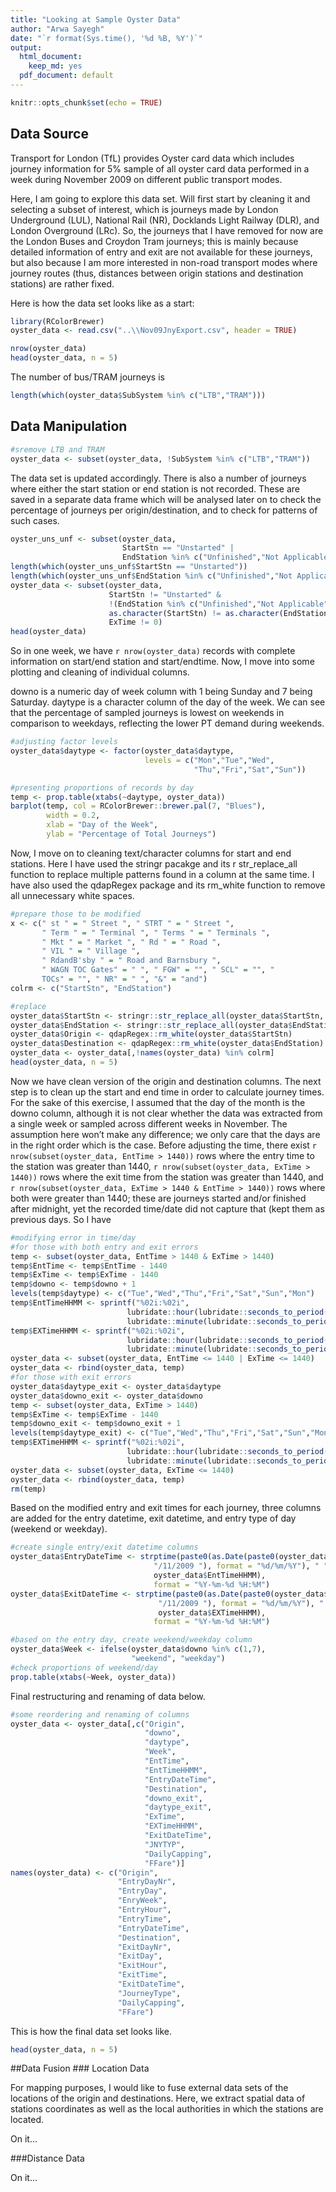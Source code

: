 ```yaml
---
title: "Looking at Sample Oyster Data"
author: "Arwa Sayegh"
date: "`r format(Sys.time(), '%d %B, %Y')`"
output:
  html_document:
    keep_md: yes
  pdf_document: default
---
```


```r
knitr::opts_chunk$set(echo = TRUE)
```

## Data Source

Transport for London (TfL) provides Oyster card data which includes journey information for 5% sample of all oyster card data performed in a week during November 2009 on different public transport modes.

Here, I am going to explore this data set. Will first start by cleaning it and selecting a subset of interest, which is journeys made by London Underground (LUL), National Rail (NR), Docklands Light Railway (DLR), and London Overground (LRc). So, the journeys that I have removed for now are the London Buses and Croydon Tram journeys; this is mainly because detailed information of entry and exit are not available for these journeys, but also because I am more interested in non-road transport modes where journey routes (thus, distances between origin stations and destination stations) are rather fixed.

Here is how the data set looks like as a start:

```r
library(RColorBrewer)
oyster_data <- read.csv("..\\Nov09JnyExport.csv", header = TRUE)
```

```r
nrow(oyster_data)
head(oyster_data, n = 5)
```

The number of bus/TRAM journeys is 

```r
length(which(oyster_data$SubSystem %in% c("LTB","TRAM")))
```

## Data Manipulation

```r
#sremove LTB and TRAM
oyster_data <- subset(oyster_data, !SubSystem %in% c("LTB","TRAM"))
```

The data set is updated accordingly. There is also a number of journeys where either the start station or end station is not recorded. These are saved in a separate data frame which will be analysed later on to check the percentage of journeys per origin/destination, and to check for patterns of such cases.

```r
oyster_uns_unf <- subset(oyster_data, 
                         StartStn == "Unstarted" | 
                         EndStation %in% c("Unfinished","Not Applicable"))
length(which(oyster_uns_unf$StartStn == "Unstarted"))
length(which(oyster_uns_unf$EndStation %in% c("Unfinished","Not Applicable")))
oyster_data <- subset(oyster_data, 
                      StartStn != "Unstarted" &
                      !(EndStation %in% c("Unfinished","Not Applicable")) & 
                      as.character(StartStn) != as.character(EndStation) & 
                      ExTime != 0)
head(oyster_data)
```

So in one week, we have `r nrow(oyster_data)` records with complete information on start/end station and start/endtime. Now, I move into some plotting and cleaning of individual columns.

downo is a numeric day of week column with 1 being Sunday and 7 being Saturday. daytype is a character column of the day of the week. We can see that the percentage of sampled journeys is lowest on weekends in comparison to weekdays, reflecting the lower PT demand during weekends.

```r
#adjusting factor levels
oyster_data$daytype <- factor(oyster_data$daytype, 
                              levels = c("Mon","Tue","Wed",
                                         "Thu","Fri","Sat","Sun"))

#presenting proportions of records by day
temp <- prop.table(xtabs(~daytype, oyster_data))
barplot(temp, col = RColorBrewer::brewer.pal(7, "Blues"), 
        width = 0.2,
        xlab = "Day of the Week", 
        ylab = "Percentage of Total Journeys")
```

Now, I move on to cleaning text/character columns for start and end stations. Here I have used the stringr pacakge and its r str_replace_all function to replace multiple patterns found in a column at the same time. I have also used the qdapRegex package and its rm_white function to remove all unnecessary white spaces.

```r
#prepare those to be modified
x <- c(" st " = " Street ", " STRT " = " Street ", 
       " Term " = " Terminal ", " Terms " = " Terminals ", 
       " Mkt " = " Market ", " Rd " = " Road ",
       " VIL " = " Village ", 
       " RdandB'sby " = " Road and Barnsbury ", 
       " WAGN TOC Gates" = " ", " FGW" = "", " SCL" = "", " 
       TOCs" = "", " NR" = " ", "&" = "and")
colrm <- c("StartStn", "EndStation")

#replace
oyster_data$StartStn <- stringr::str_replace_all(oyster_data$StartStn, x)
oyster_data$EndStation <- stringr::str_replace_all(oyster_data$EndStation, x)
oyster_data$Origin <- qdapRegex::rm_white(oyster_data$StartStn)
oyster_data$Destination <- qdapRegex::rm_white(oyster_data$EndStation)
oyster_data <- oyster_data[,!names(oyster_data) %in% colrm]
head(oyster_data, n = 5)
```

Now we have clean version of the origin and destination columns. The next step is to clean up the start and end time in order to calculate journey times. For the sake of this exercise, I assumed that the day of the month is the downo column, although it is not clear whether the data was extracted from a single week or sampled across different weeks in November. The assumption here won't make any difference; we only care that the days are in the right order which is the case. Before adjusting the time, there exist `r nrow(subset(oyster_data, EntTime > 1440))` rows where the entry time to the station was greater than 1440, `r nrow(subset(oyster_data, ExTime > 1440))` rows where the exit time from the station was greater than 1440, and `r nrow(subset(oyster_data, ExTime > 1440 & EntTime > 1440))` rows where both were greater than 1440; these are journeys started and/or finished after midnight, yet the recorded time/date did not capture that (kept them as previous days. So I have 


```r
#modifying error in time/day
#for those with both entry and exit errors
temp <- subset(oyster_data, EntTime > 1440 & ExTime > 1440)
temp$EntTime <- temp$EntTime - 1440
temp$ExTime <- temp$ExTime - 1440
temp$downo <- temp$downo + 1
levels(temp$daytype) <- c("Tue","Wed","Thu","Fri","Sat","Sun","Mon")
temp$EntTimeHHMM <- sprintf("%02i:%02i", 
                          lubridate::hour(lubridate::seconds_to_period(temp$EntTime*60)),
                          lubridate::minute(lubridate::seconds_to_period(temp$EntTime*60)))
temp$EXTimeHHMM <- sprintf("%02i:%02i", 
                          lubridate::hour(lubridate::seconds_to_period(temp$ExTime*60)),
                          lubridate::minute(lubridate::seconds_to_period(temp$ExTime*60)))
oyster_data <- subset(oyster_data, EntTime <= 1440 | ExTime <= 1440)
oyster_data <- rbind(oyster_data, temp)
#for those with exit errors
oyster_data$daytype_exit <- oyster_data$daytype
oyster_data$downo_exit <- oyster_data$downo
temp <- subset(oyster_data, ExTime > 1440)
temp$ExTime <- temp$ExTime - 1440
temp$downo_exit <- temp$downo_exit + 1
levels(temp$daytype_exit) <- c("Tue","Wed","Thu","Fri","Sat","Sun","Mon")
temp$EXTimeHHMM <- sprintf("%02i:%02i", 
                          lubridate::hour(lubridate::seconds_to_period(temp$ExTime*60)),
                          lubridate::minute(lubridate::seconds_to_period(temp$ExTime*60)))
oyster_data <- subset(oyster_data, ExTime <= 1440)
oyster_data <- rbind(oyster_data, temp)
rm(temp)
```

Based on the modified entry and exit times for each journey, three columns are added for the entry datetime, exit datetime, and entry type of day (weekend or weekday).

```r
#create single entry/exit datetime columns
oyster_data$EntryDateTime <- strptime(paste0(as.Date(paste0(oyster_data$downo, 
                                "/11/2009 "), format = "%d/%m/%Y"), " ", 
                                oyster_data$EntTimeHHMM),
                                format = "%Y-%m-%d %H:%M")
oyster_data$ExitDateTime <- strptime(paste0(as.Date(paste0(oyster_data$downo_exit, 
                                 "/11/2009 "), format = "%d/%m/%Y"), " ", 
                                 oyster_data$EXTimeHHMM),
                                format = "%Y-%m-%d %H:%M")

#based on the entry day, create weekend/weekday column
oyster_data$Week <- ifelse(oyster_data$downo %in% c(1,7), 
                           "weekend", "weekday")
#check proportions of weekend/day
prop.table(xtabs(~Week, oyster_data))

```

Final restructuring and renaming of data below.

```r
#some reordering and renaming of columns
oyster_data <- oyster_data[,c("Origin",
                              "downo",
                              "daytype",
                              "Week",
                              "EntTime",
                              "EntTimeHHMM",
                              "EntryDateTime",
                              "Destination",
                              "downo_exit",
                              "daytype_exit",
                              "ExTime",
                              "EXTimeHHMM",
                              "ExitDateTime",
                              "JNYTYP", 
                              "DailyCapping", 
                              "FFare")]
names(oyster_data) <- c("Origin",
                        "EntryDayNr",
                        "EntryDay",
                        "EnryWeek",
                        "EntryHour",
                        "EntryTime",
                        "EntryDateTime",
                        "Destination",
                        "ExitDayNr",
                        "ExitDay",
                        "ExitHour",
                        "ExitTime",
                        "ExitDateTime",
                        "JourneyType", 
                        "DailyCapping", 
                        "FFare")

```

This is how the final data set looks like.

```r
head(oyster_data, n = 5)
```

##Data Fusion
### Location Data

For mapping purposes, I would like to fuse external data sets of the locations of the origin and destinations. Here, we extract spatial data of stations coordinates as well as the local authorities in which the stations are located.

On it...

###Distance Data

On it...